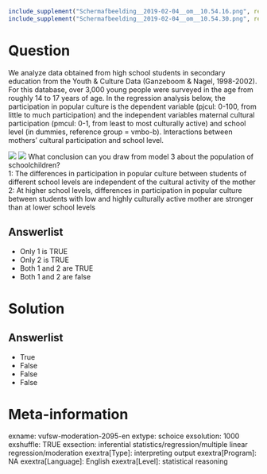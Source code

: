 ```r
include_supplement("Schermafbeelding__2019-02-04__om__10.54.16.png", recursive = TRUE)
include_supplement("Schermafbeelding__2019-02-04__om__10.54.30.png", recursive = TRUE)
```

Question
========
We analyze data obtained from high school students in secondary education from the Youth & Culture Data (Ganzeboom & Nagel, 1998-2002). For this database, over 3,000 young people were surveyed in the age from roughly 14 to 17 years of age. In the regression analysis below, the participation in popular culture is the dependent variable (pjcul: 0-100, from little to much participation) and the independent variables maternal cultural participation (pmcul: 0-1, from least to most culturally active) and school level (in dummies, reference group = vmbo-b). Interactions between mothers' cultural participation and school level.  
  
![](Schermafbeelding__2019-02-04__om__10.54.16.png)
![](Schermafbeelding__2019-02-04__om__10.54.30.png)
What conclusion can you draw from model 3 about the population of schoolchildren?  
1: The differences in participation in popular culture between students of different school levels are independent of the cultural activity of the mother 2: At higher school levels, differences in participation in popular culture between students with low and highly culturally active mother are stronger than at lower school levels

Answerlist
----------
* Only 1 is TRUE
* Only 2 is TRUE
* Both 1 and 2 are TRUE
* Both 1 and 2 are false

Solution
========

Answerlist
----------
* True
* False
* False
* False

Meta-information
================
exname: vufsw-moderation-2095-en
extype: schoice
exsolution: 1000
exshuffle: TRUE
exsection: inferential statistics/regression/multiple linear regression/moderation
exextra[Type]: interpreting output
exextra[Program]: NA
exextra[Language]: English
exextra[Level]: statistical reasoning


